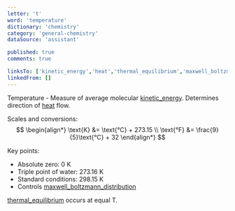 ```yaml
---
letter: 't'
word: 'temperature'
dictionary: 'chemistry'
category: 'general-chemistry'
dataSource: 'assistant'

published: true
comments: true

linksTo: ['kinetic_energy','heat','thermal_equilibrium','maxwell_boltzmann_distribution']
linkedFrom: []
---
```


<a id="temperature">Temperature</a> - Measure of average molecular [kinetic_energy](#kinetic_energy). Determines direction of [heat](#heat) flow.

Scales and conversions:
$$
\begin{align*}
\text{K} &= \text{°C} + 273.15 \\
\text{°F} &= \frac{9}{5}\text{°C} + 32
\end{align*}
$$

Key points:
- Absolute zero: 0 K
- Triple point of water: 273.16 K
- Standard conditions: 298.15 K
- Controls [maxwell_boltzmann_distribution](#maxwell_boltzmann_distribution)

[thermal_equilibrium](#thermal_equilibrium) occurs at equal T.
